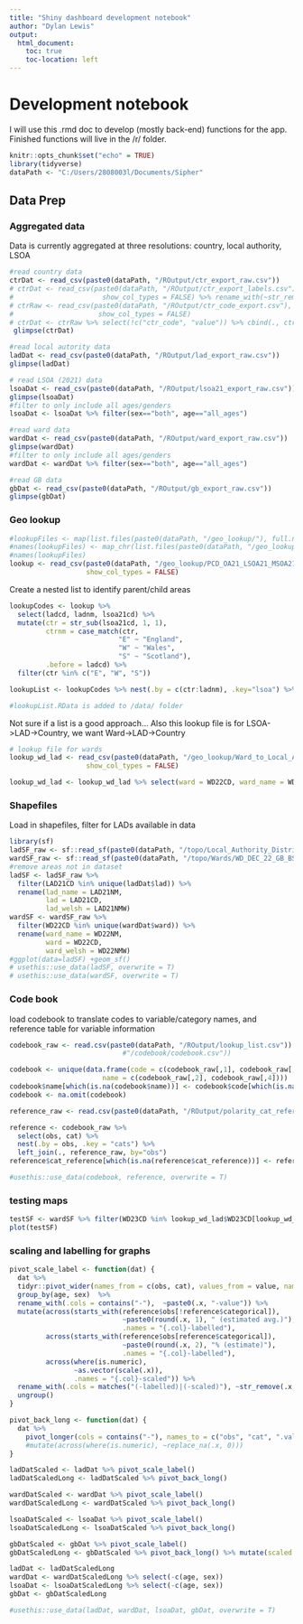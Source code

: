 ```yaml
---
title: "Shiny dashboard development notebook"
author: "Dylan Lewis"
output:
  html_document: 
    toc: true
    toc-location: left
---
```


# Development notebook

I will use this .rmd doc to develop (mostly back-end) functions for the app. Finished functions will live in the /r/ folder.

```r
knitr::opts_chunk$set("echo" = TRUE)
library(tidyverse)
dataPath <- "C:/Users/2808003l/Documents/Sipher"
```

## Data Prep

### Aggregated data

Data is currently aggregated at three resolutions: country, local authority, LSOA

```r
#read country data
ctrDat <- read_csv(paste0(dataPath, "/ROutput/ctr_export_raw.csv"))
# ctrDat <- read_csv(paste0(dataPath, "/ROutput/ctr_export_labels.csv"),
#                      show_col_types = FALSE) %>% rename_with(~str_remove(.x, "_label"))
# ctrRaw <- read_csv(paste0(dataPath, "/ROutput/ctr_code_export.csv"),
#                     show_col_types = FALSE)
# ctrDat <- ctrRaw %>% select(!c("ctr_code", "value")) %>% cbind(., ctrLabelled)
 glimpse(ctrDat)

#read local autority data
ladDat <- read_csv(paste0(dataPath, "/ROutput/lad_export_raw.csv"))
glimpse(ladDat)

# read LSOA (2021) data
lsoaDat <- read_csv(paste0(dataPath, "/ROutput/lsoa21_export_raw.csv"))
glimpse(lsoaDat)
#filter to only include all ages/genders
lsoaDat <- lsoaDat %>% filter(sex=="both", age=="all_ages")

#read ward data
wardDat <- read_csv(paste0(dataPath, "/ROutput/ward_export_raw.csv"))
glimpse(wardDat)
#filter to only include all ages/genders
wardDat <- wardDat %>% filter(sex=="both", age=="all_ages")

#read GB data
gbDat <- read_csv(paste0(dataPath, "/ROutput/gb_export_raw.csv"))
glimpse(gbDat)
```


### Geo lookup

```r
#lookupFiles <- map(list.files(paste0(dataPath, "/geo_lookup/"), full.names = T), read.csv)
#names(lookupFiles) <- map_chr(list.files(paste0(dataPath, "/geo_lookup/")), ~str_remove_all(.x, "[() ]|(.csv)"))
#names(lookupFiles)
lookup <- read_csv(paste0(dataPath, "/geo_lookup/PCD_OA21_LSOA21_MSOA21_LAD_NOV23_UK_LU.csv"),
                   show_col_types = FALSE)
```

Create a nested list to identify parent/child areas

```r

lookupCodes <- lookup %>%
  select(ladcd, ladnm, lsoa21cd) %>%
  mutate(ctr = str_sub(lsoa21cd, 1, 1),
         ctrnm = case_match(ctr,
                           "E" ~ "England",
                           "W" ~ "Wales",
                           "S" ~ "Scotland"),
         .before = ladcd) %>%
  filter(ctr %in% c("E", "W", "S"))

lookupList <- lookupCodes %>% nest(.by = c(ctr:ladnm), .key="lsoa") %>% nest(.by=c(ctr, ctrnm), .key="lad")

#lookupList.RData is added to /data/ folder
```

Not sure if a list is a good approach...
Also this lookup file is for LSOA->LAD->Country, we want Ward->LAD->Country

```r
# lookup file for wards
lookup_wd_lad <- read_csv(paste0(dataPath, "/geo_lookup/Ward_to_Local_Authority_District_(December_2022)_Lookup_in_the_United_Kingdom.csv"),
                   show_col_types = FALSE)

lookup_wd_lad <- lookup_wd_lad %>% select(ward = WD22CD, ward_name = WD22NM, lad = LAD22CD, lad_name = LAD22NM)
```


### Shapefiles
Load in shapefiles, filter for LADs available in data
```r
library(sf)
ladSF_raw <- sf::read_sf(paste0(dataPath, "/topo/Local_Authority_Districts/LAD_DEC_2021_GB_BUC.shp"))
wardSF_raw <- sf::read_sf(paste0(dataPath, "/topo/Wards/WD_DEC_22_GB_BSC.shp"))
#remove areas not in dataset
ladSF <- ladSF_raw %>%
  filter(LAD21CD %in% unique(ladDat$lad)) %>%
  rename(lad_name = LAD21NM,
         lad = LAD21CD,
         lad_welsh = LAD21NMW)
wardSF <- wardSF_raw %>%
  filter(WD22CD %in% unique(wardDat$ward)) %>%
  rename(ward_name = WD22NM,
         ward = WD22CD,
         ward_welsh = WD22NMW)
#ggplot(data=ladSF) +geom_sf()
# usethis::use_data(ladSF, overwrite = T)
# usethis::use_data(wardSF, overwrite = T)
```


### Code book
load codebook to translate codes to variable/category names, and reference table for variable information
```r
codebook_raw <- read.csv(paste0(dataPath, "/ROutput/lookup_list.csv"))
                            #"/codebook/codebook.csv"))

codebook <- unique(data.frame(code = c(codebook_raw[,1], codebook_raw[,3]),
                       name = c(codebook_raw[,2], codebook_raw[,4])))
codebook$name[which(is.na(codebook$name))] <- codebook$code[which(is.na(codebook$name))]
codebook <- na.omit(codebook)

reference_raw <- read.csv(paste0(dataPath, "/ROutput/polarity_cat_reference.csv"))

reference <- codebook_raw %>%
  select(obs, cat) %>%
  nest(.by = obs, .key = "cats") %>%
  left_join(., reference_raw, by="obs")
reference$cat_reference[which(is.na(reference$cat_reference))] <- reference$obs[which(is.na(reference$cat_reference))]

#usethis::use_data(codebook, reference, overwrite = T)
```

### testing maps
```r
testSF <- wardSF %>% filter(WD23CD %in% lookup_wd_lad$WD23CD[lookup_wd_lad$LAD23CD=="E06000001"])
plot(testSF)
```

### scaling and labelling for graphs

```r
pivot_scale_label <- function(dat) {
  dat %>%
  tidyr::pivot_wider(names_from = c(obs, cat), values_from = value, names_sep = "-") %>%
  group_by(age, sex)  %>%
  rename_with(.cols = contains("-"),  ~paste0(.x, "-value")) %>%
  mutate(across(starts_with(reference$obs[!reference$categorical]),
                            ~paste0(round(.x, 1), " (estimated avg.)"),
                            .names = "{.col}-labelled"),
         across(starts_with(reference$obs[reference$categorical]),
                            ~paste0(round(.x, 2), "% (estimate)"),
                            .names = "{.col}-labelled"),
         across(where(is.numeric),
                ~as.vector(scale(.x)),
                .names = "{.col}-scaled")) %>%
  rename_with(.cols = matches("(-labelled)|(-scaled)"), ~str_remove(.x, "-value")) %>%
  ungroup()
} 

pivot_back_long <- function(dat) {
  dat %>%
    pivot_longer(cols = contains("-"), names_to = c("obs", "cat", ".value"), names_sep = "-") #%>%
    #mutate(across(where(is.numeric), ~replace_na(.x, 0)))
}

ladDatScaled <- ladDat %>% pivot_scale_label()
ladDatScaledLong <- ladDatScaled %>% pivot_back_long()

wardDatScaled <- wardDat %>% pivot_scale_label()
wardDatScaledLong <- wardDatScaled %>% pivot_back_long()

lsoaDatScaled <- lsoaDat %>% pivot_scale_label()
lsoaDatScaledLong <- lsoaDatScaled %>% pivot_back_long()

gbDatScaled <- gbDat %>% pivot_scale_label()
gbDatScaledLong <- gbDatScaled %>% pivot_back_long() %>% mutate(scaled = 0)

ladDat <- ladDatScaledLong
wardDat <- wardDatScaledLong %>% select(-c(age, sex))
lsoaDat <- lsoaDatScaledLong %>% select(-c(age, sex))
gbDat <- gbDatScaledLong

#usethis::use_data(ladDat, wardDat, lsoaDat, gbDat, overwrite = T)
```


